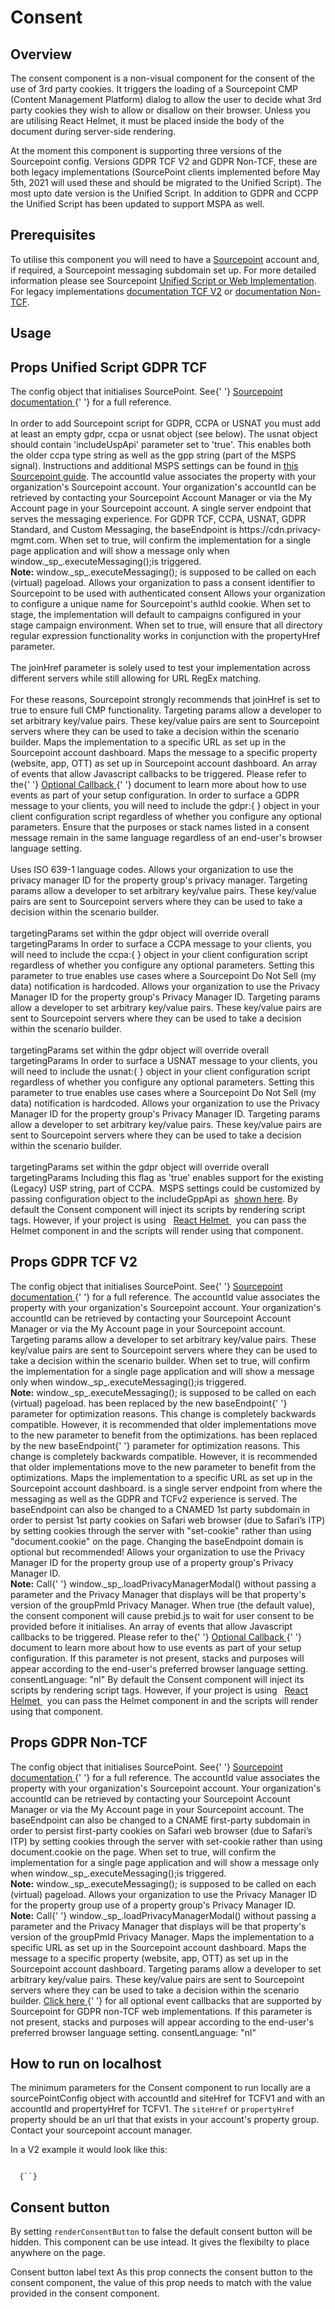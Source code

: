 
# Consent

## Overview

The consent component is a non-visual component for the consent of the use of 3rd party cookies. It triggers the loading of a Sourcepoint CMP (Content Management Platform) dialog to allow the user to decide what 3rd party cookies they wish to allow or disallow on their browser.
Unless you are utilising React Helmet, it must be placed inside the body of the document during server-side rendering.

At the moment this component is supporting three versions of the Sourcepoint config. Versions GDPR TCF V2 and GDPR Non-TCF, these are both legacy implementations (SourcePoint clients implemented before May 5th, 2021 will used these and should be migrated to the Unified Script). 
The most upto date version is the Unified Script.
In addition to GDPR and CCPP the Unified Script has been updated to support MSPA as well.

## Prerequisites

To utilise this component you will need to have a [Sourcepoint](https://www.sourcepoint.com) account and, if required, a Sourcepoint messaging subdomain set up. For more detailed information
please see Sourcepoint [Unified Script or Web Implementation](https://docs.sourcepoint.com/hc/en-us/articles/4405412395667-CMP-web-implementation). For legacy implementations [documentation TCF V2](https://documentation.sourcepoint.com/web-implementation/web-implementation/sourcepoint-gdpr-and-tcf-v2-support/) or
[documentation Non-TCF](https://documentation.sourcepoint.com/web-implementation/web-implementation/gdpr-non-tcf-web-implementation).

## Usage

<CodeFromFile path="examples/consent.tsx" />

## Props Unified Script GDPR TCF

<LegacyBlock marginTop="sizing040">
  <Prop name="sourcePointConfigUnified" required>
    The config object that initialises SourcePoint. See{' '}
    <a href="https://docs.sourcepoint.com/hc/en-us/articles/4405412419731">
      Sourcepoint documentation
    </a>{' '}
    for a full reference.
    <br/>
    <br/>
    In order to add Sourcepoint script for GDPR, CCPA or USNAT you must add at least an empty gdpr, ccpa or usnat object (see below).
    The usnat object should contain 'includeUspApi' parameter set to 'true'. This enables both the older ccpa type string as well as the gpp string (part of the MSPS signal). Instructions and additional MSPS settings can be found in <a href="https://docs.sourcepoint.com/hc/en-us/articles/21455316499731#h_01HC0NYD93FV6MBBH6Y1NPCRMX" target="_blank">this Sourcepoint guide</a>. 
    <Prop name="accountId" type="number" required>
      The accountId value associates the property with your organization's
      Sourcepoint account. Your organization's accountId can be retrieved by
      contacting your Sourcepoint Account Manager or via the My Account page in
      your Sourcepoint account.
    </Prop>
    <Prop name="baseEndpoint" type="string">
      A single server endpoint that serves the messaging experience.
      For GDPR TCF, CCPA, USNAT, GDPR Standard, and Custom Messaging, the baseEndpoint is https://cdn.privacy-mgmt.com.
    </Prop>
    <Prop name="isSPA" type="boolean">
      When set to true, will confirm the implementation for a single page
      application and will show a message only when
      window._sp_.executeMessaging();is triggered.
      <br />
      <b>Note:</b> <InlineCode>window._sp_.executeMessaging();</InlineCode> is
      supposed to be called on each (virtual) pageload.
    </Prop>
    <Prop name="authId" type="number">
      Allows your organization to pass a consent identifier to Sourcepoint to be used with authenticated consent
    </Prop>
    <Prop name="authCookie" type="string">
      Allows your organization to configure a unique name for Sourcepoint's authId cookie.
    </Prop>
    <Prop name="campaignEnv" type="string">
      When set to stage, the implementation will default to campaigns configured in your stage campaign environment.
    </Prop>
    <Prop name="joinHref" type="boolean">
      When set to true, will ensure that all directory regular expression functionality works in conjunction with the propertyHref parameter.
      <br/>
      <br/>
      The joinHref parameter is solely used to test your implementation across different servers while still allowing for URL RegEx matching.
      <br/>
      <br/>
      For these reasons, Sourcepoint strongly recommends that joinHref is set to true to ensure full CMP functionality.
    </Prop>
    <Prop name="targetingParams" type="object">
      Targeting params allow a developer to set arbitrary key/value pairs. These
      key/value pairs are sent to Sourcepoint servers where they can be used to
      take a decision within the scenario builder.
    </Prop>
    <Prop name="propertyHref" type="string" default="false">
      Maps the implementation to a specific URL as set up in the Sourcepoint account dashboard.
    </Prop>
    <Prop name="propertyId" type="number">
      Maps the message to a specific property (website, app, OTT) as set up in Sourcepoint account dashboard.
    </Prop>
    <Prop name="events" type="object">
      An array of events that allow Javascript callbacks to be triggered. Please
      refer to the{' '}
      <a href="https://documentation.sourcepoint.com/web-implementation/web-implementation/sourcepoint-gdpr-and-tcf-v2-support/optional-callbacks-tcfv2">
        Optional Callback
      </a>{' '}
      document to learn more about how to use events as part of your setup
      configuration.
    </Prop>
    <Prop name="gdpr" type="object">
      In order to surface a GDPR message to your clients, you will need to include the gdpr:{ } object in your client configuration script regardless of whether you configure any optional parameters.
      <Prop name="consentLanguage" type="string">
        Ensure that the purposes or stack names listed in a consent message remain in the same language regardless of an end-user's browser language setting.
        <br/>
        <br/>
        Uses ISO 639-1 language codes.
      </Prop>
      <Prop name="groupPmId" type="number">
        Allows your organization to use the privacy manager ID for the property group's privacy manager.
      </Prop>
      <Prop name="targetingParams" type="object">
        Targeting params allow a developer to set arbitrary key/value pairs. These
        key/value pairs are sent to Sourcepoint servers where they can be used to
        take a decision within the scenario builder.
        <br/>
        <br/>
        targetingParams set within the gdpr object will override overall targetingParams
      </Prop>
    </Prop>
    <Prop name="ccpa" type="object">
      In order to surface a CCPA message to your clients, you will need to include the ccpa:{ } object in your client configuration script regardless of whether you configure any optional parameters.
      <Prop name="alwaysDisplayDNS" type="boolean">
        Setting this parameter to true enables use cases where a Sourcepoint Do Not Sell (my data) notification is hardcoded.
      </Prop>
      <Prop name="groupPmId" type="number">
        Allows your organization to use the Privacy Manager ID for the property group's Privacy Manager ID.
      </Prop>
      <Prop name="targetingParams" type="object">
        Targeting params allow a developer to set arbitrary key/value pairs. These
        key/value pairs are sent to Sourcepoint servers where they can be used to
        take a decision within the scenario builder.
        <br/>
        <br/>
        targetingParams set within the gdpr object will override overall targetingParams
      </Prop>
    </Prop>
    <Prop name="usnat" type="object">
      In order to surface a USNAT message to your clients, you will need to include the usnat:{ } object in your client configuration script regardless of whether you configure any optional parameters.
      <Prop name="alwaysDisplayDNS" type="boolean">
        Setting this parameter to true enables use cases where a Sourcepoint Do Not Sell (my data) notification is hardcoded.
      </Prop>
      <Prop name="groupPmId" type="number">
        Allows your organization to use the Privacy Manager ID for the property group's Privacy Manager ID.
      </Prop>
      <Prop name="targetingParams" type="object">
        Targeting params allow a developer to set arbitrary key/value pairs. These
        key/value pairs are sent to Sourcepoint servers where they can be used to
        take a decision within the scenario builder.
        <br/>
        <br/>
        targetingParams set within the gdpr object will override overall targetingParams
      </Prop>
      <Prop name="includeUspApi" type="boolean | MSPATransactions">
        Including this flag as 'true' enables support for the existing (Legacy) USP string, part of CCPA.&nbsp;
        MSPS settings could be customized by passing configuration object to the includeGppApi as&nbsp;
        <a href="https://docs.sourcepoint.com/hc/en-us/articles/21455316499731-GPP-Multi-State-Privacy-String-MSPS-Transition-readiness-web-and-app-" target="_blank">shown here</a>.
      </Prop>
    </Prop>
  </Prop>
  <Prop name="reactHelmet" type="react-helmet Helmet Component">
    By default the Consent component will inject its scripts by rendering
    script tags. However, if your project is using &nbsp;
    <a href="https://www.npmjs.com/package/react-helmet" target="_blank">
      React Helmet
    </a>
    &nbsp; you can pass the Helmet component in and the scripts will render
    using that component.
  </Prop>
</LegacyBlock>

## Props GDPR TCF V2

<LegacyBlock marginTop="sizing040">
  <Prop name="sourcePointConfigTCFV2" required>
    The config object that initialises SourcePoint. See{' '}
    <a href="https://documentation.sourcepoint.com/web-implementation/web-implementation/sourcepoint-gdpr-and-tcf-v2-support/gdpr-and-tcf-v2-setup-and-configuration_v1.1.3">
      Sourcepoint documentation
    </a>{' '}
    for a full reference.
    <Prop name="accountId" type="number" required>
      The accountId value associates the property with your organization's
      Sourcepoint account. Your organization's accountId can be retrieved by
      contacting your Sourcepoint Account Manager or via the My Account page in
      your Sourcepoint account.
    </Prop>
    <Prop name="targetingParams" type="object">
      Targeting params allow a developer to set arbitrary key/value pairs. These
      key/value pairs are sent to Sourcepoint servers where they can be used to
      take a decision within the scenario builder.
    </Prop>
    <Prop name="isSPA" type="boolean">
      When set to true, will confirm the implementation for a single page
      application and will show a message only when
      window._sp_.executeMessaging();is triggered.
      <br />
      <b>Note:</b> <InlineCode>window._sp_.executeMessaging();</InlineCode> is
      supposed to be called on each (virtual) pageload.
    </Prop>
    <Prop name="mmsDomain" type="string">
      has been replaced by the new <InlineCode>baseEndpoint</InlineCode>{' '}
      parameter for optimization reasons. This change is completely backwards
      compatible. However, it is recommended that older implementations move to
      the new parameter to benefit from the optimizations.
    </Prop>
    <Prop name="wrapperAPIOrigin" type="string">
      has been replaced by the new <InlineCode>baseEndpoint</InlineCode>{' '}
      parameter for optimization reasons. This change is completely backwards
      compatible. However, it is recommended that older implementations move to
      the new parameter to benefit from the optimizations.
    </Prop>
    <Prop name="propertyHref" type="boolean">
      Maps the implementation to a specific URL as set up in the Sourcepoint
      account dashboard.
    </Prop>
    <Prop name="baseEndpoint" type="string">
      is a single server endpoint from where the messaging as well as the GDPR
      and TCFv2 experience is served. The baseEndpoint can also be changed to a
      CNAMED 1st party subdomain in order to persist 1st party cookies on Safari
      web browser (due to Safari’s ITP) by setting cookies through the server
      with "set-cookie" rather than using "document.cookie" on the page.
      Changing the baseEndpoint domain is optional but recommended!
    </Prop>
    <Prop name="groupPmId" type="number">
      Allows your organization to use the Privacy Manager ID for the property
      group use of a property group's Privacy Manager ID.
      <br />
      <b>Note:</b> Call{' '}
      <InlineCode>window._sp_.loadPrivacyManagerModal()</InlineCode> without
      passing a parameter and the Privacy Manager that displays will be that
      property's version of the groupPmId Privacy Manager.
    </Prop>
    <Prop name="waitForConsent" type="boolean" default="false">
      When true (the default value), the consent component will cause prebid.js
      to wait for user consent to be provided before it initialises.
    </Prop>
    <Prop name="events" type="object">
      An array of events that allow Javascript callbacks to be triggered. Please
      refer to the{' '}
      <a href="https://documentation.sourcepoint.com/web-implementation/web-implementation/sourcepoint-gdpr-and-tcf-v2-support/optional-callbacks-tcfv2">
        Optional Callback
      </a>{' '}
      document to learn more about how to use events as part of your setup
      configuration.
    </Prop>
    <Prop name="consentLanguage" type="string">
      If this parameter is not present, stacks and purposes will appear
      according to the end-user's preferred browser language setting.
      <InlineCode>consentLanguage: "nl"</InlineCode>
    </Prop>
  </Prop>
  <Prop name="reactHelmet" type="react-helmet Helmet Component">
    By default the Consent component will inject its scripts by rendering
    script tags. However, if your project is using &nbsp;
    <a href="https://www.npmjs.com/package/react-helmet" target="_blank">
      React Helmet
    </a>
    &nbsp; you can pass the Helmet component in and the scripts will render
    using that component.
  </Prop>
</LegacyBlock>

## Props GDPR Non-TCF

<LegacyBlock marginTop="sizing040">
  <Prop name="SourcePointConfigNonTCFV1" required>
    The config object that initialises SourcePoint. See{' '}
    <a href="https://documentation.sourcepoint.com/web-implementation/web-implementation/sourcepoint-gdpr-and-tcf-v2-support/gdpr-and-tcf-v2-setup-and-configuration_v1.1.3">
      Sourcepoint documentation
    </a>{' '}
    for a full reference.
    <Prop name="accountId" type="number" required>
      The accountId value associates the property with your organization's
      Sourcepoint account. Your organization's accountId can be retrieved by
      contacting your Sourcepoint Account Manager or via the My Account page in
      your Sourcepoint account.
    </Prop>
    <Prop name="baseEndpoint" type="string">
      The baseEndpoint can also be changed to a CNAME first-party subdomain in
      order to persist first-party cookies on Safari web browser (due to
      Safari’s ITP) by setting cookies through the server with set-cookie rather
      than using document.cookie on the page.
    </Prop>
    <Prop name="isSPA" type="boolean">
      When set to true, will confirm the implementation for a single page
      application and will show a message only when
      window._sp_.executeMessaging();is triggered.
      <br />
      <b>Note:</b> <InlineCode>window._sp_.executeMessaging();</InlineCode> is
      supposed to be called on each (virtual) pageload.
    </Prop>
    <Prop name="groupPmId" type="number">
      Allows your organization to use the Privacy Manager ID for the property
      group use of a property group's Privacy Manager ID.
      <br />
      <b>Note:</b> Call{' '}
      <InlineCode>window._sp_.loadPrivacyManagerModal()</InlineCode> without
      passing a parameter and the Privacy Manager that displays will be that
      property's version of the groupPmId Privacy Manager.
    </Prop>
    <Prop name="propertyHref" type="string">
      Maps the implementation to a specific URL as set up in the Sourcepoint
      account dashboard.
    </Prop>
    <Prop name="propertyId" type="string">
      Maps the message to a specific property (website, app, OTT) as set up in
      the Sourcepoint account dashboard.
    </Prop>
    <Prop name="targetingParams" type="object">
      Targeting params allow a developer to set arbitrary key/value pairs. These
      key/value pairs are sent to Sourcepoint servers where they can be used to
      take a decision within the scenario builder.
    </Prop>
    <Prop name="events" type="object">
      <a
        href="https://documentation.sourcepoint.com/web-implementation/web-implementation/gdpr-non-tcf-web-implementation/optional-event-callbacks-for-gdpr-non-tcf-web-implementation"
        target="_blank"
      >
        Click here
      </a>{' '}
      for all optional event callbacks that are supported by Sourcepoint for
      GDPR non-TCF web implementations.
    </Prop>
    <Prop name="consentLanguage" type="string">
      If this parameter is not present, stacks and purposes will appear
      according to the end-user's preferred browser language setting.
      <InlineCode>consentLanguage: "nl"</InlineCode>
    </Prop>
  </Prop>
</LegacyBlock>

## How to run on localhost

The minimum parameters for the Consent component to run locally are a sourcePointConfig object with accountId and siteHref for TCFV1 and with an accountId and propertyHref for TCFV1.
The `siteHref` or `propertyHref` property should be an url that that exists in your account's property group. Contact your sourcepoint account manager.

In a V2 example it would look like this:

<Code>
  {`<Consent
    sourcePointConfigTCFV2={{
      accountId: accountId,
      propertyHref: 'http://newskit.co.uk/'
    }}
  />`}
</Code>

## Consent button

By setting `renderConsentButton` to false the default consent button will be hidden. This component can be use intead. It gives the flexibilty to place anywhere on the page.

<LegacyBlock marginTop="sizing040">
  <Prop name="settingsButtonText" type="string" default="Privacy Settings">
    Consent button label text
  </Prop>
  <Prop name="postPromptUI" type="string" default="privacy-settings-prompt">
    As this prop connects the consent button to the consent component, the value
    of this prop needs to match with the value provided in the consent
    component.
  </Prop>
</LegacyBlock>
